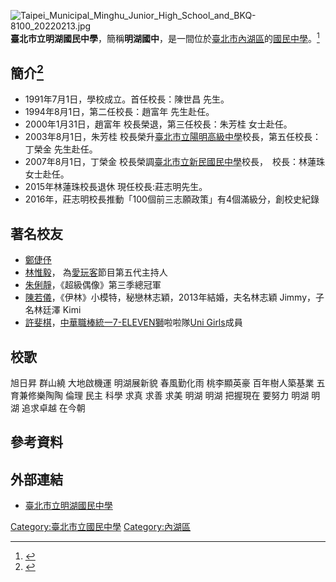 {{Infobox school
|name=臺北市立明湖國民中學<br>Taipei Municipal Minghu Junior High School
|other_name=
|image=
|motto=
|established= 1991年
|type=
|language=
|district=[[臺北市|臺北市]][[內湖區|內湖區]]
|principal=莊志明
|area=5,212餘坪
|classes=63班
|campuses =市區
|address={{flagicon|TWN}}[[臺北市|臺北市]][[內湖區|內湖區]]康寧路三段60號
|website=[https://www.mhjh.tp.edu.tw/ www.ktjh.tp.edu.tw]
|tel=+886-2-2632-0616 
|fax=+886-2-2632-5471
}}

[[File:Taipei_Municipal_Minghu_Junior_High_School_and_BKQ-8100_20220213.jpg|thumb]]
'''臺北市立明湖國民中學'''，簡稱'''明湖國中'''，是一間位於[[臺北市|臺北市]][[內湖區|內湖區]]的[[國民中學|國民中學]]。<ref>{{Cite web |url=http://www.mhjh.tp.edu.tw/ |title=存档副本 |accessdate=2012-02-06 |archive-date=2008-11-04 |archive-url=https://web.archive.org/web/20081104115912/http://www.mhjh.tp.edu.tw/ |dead-url=no }}</ref>

==簡介<ref>{{Cite web |url=http://www.mhjh.tp.edu.tw/modules/tinyd1/content/index.php?id=13 |title=存档副本 |access-date=2012-02-06 |archive-url=https://web.archive.org/web/20111231100726/http://www.mhjh.tp.edu.tw/modules/tinyd1/content/index.php?id=13 |archive-date=2011-12-31 |dead-url=yes }}</ref>==
*1991年7月1日，學校成立。首任校長：陳世昌 先生。
*1994年8月1日，第二任校長：趙富年 先生赴任。
*2000年1月31日，趙富年 校長榮退，第三任校長：朱芳桂 女士赴任。
*2003年8月1日，朱芳桂 校長榮升[[臺北市立陽明高級中學|臺北市立陽明高級中學]]校長，第五任校長：丁榮金 先生赴任。
*2007年8月1日，丁榮金 校長榮調[[臺北市立新民國民中學|臺北市立新民國民中學]]校長，　校長：林蓮珠 女士赴任。
*2015年林蓮珠校長退休  現任校長:莊志明先生。
*2016年，莊志明校長推動「100個前三志願政策」有4個滿級分，創校史紀錄

==著名校友==
*[[鄭倢伃|鄭倢伃]]
*[[林惟毅|林惟毅]]， 為[[愛玩客|愛玩客]]節目第五代主持人
*[[朱俐靜|朱俐靜]]，《超級偶像》第三季總冠軍
*[[陳若儀|陳若儀]]，《伊林》小模特，秘戀林志穎，2013年結婚，夫名林志穎 Jimmy，子名林廷澤 Kimi
*[[許斐棋|許斐棋]]，[[中華職棒|中華職棒]][[統一7-ELEVEN獅|統一7-ELEVEN獅]]啦啦隊[[Uni_Girls|Uni Girls]]成員

==校歌==
旭日昇 
群山繞
大地啟機運
明湖展新貌
春風勤化雨 
桃李顯英豪
百年樹人築基業
五育兼修樂陶陶
倫理 
民主 
科學
求真 
求善 
求美
明湖 
明湖 
把握現在
要努力
明湖
明湖
追求卓越 
在今朝

==參考資料==
{{reflist|2}}

==外部連結==
*[http://www.mhjh.tp.edu.tw/ 臺北市立明湖國民中學] {{Wayback|url=http://www.mhjh.tp.edu.tw/ |date=20081104115912 }}

{{臺北市國民中小學}}
[[Category:臺北市立國民中學|Category:臺北市立國民中學]]
[[Category:內湖區|Category:內湖區]]